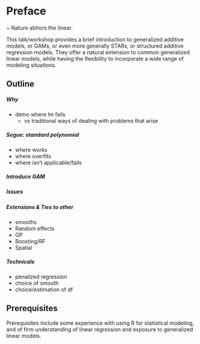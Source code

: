 
# Preface

~ Nature abhors the linear.

This talk/workshop provides a brief introduction to <span class="emph">generalized additive models</span>, or GAMs, or even more generally STARs, or <span class="emph">structured additive regression</span> models.  They offer a natural extension to common generalized linear models, while having the flexibility to incorporate a wide range of modeling situations.


## Outline

##### Why
- demo where lm fails
    - vs traditional ways of dealing with problems that arise

##### Segue: standard polynomial
- where works
- where overfits
- where isn't applicable/fails

##### Introduce GAM

##### Issues

##### Extensions & Ties to other
- smooths
- Random effects
- GP
- Boosting/RF
- Spatial


##### Technicals
- penalized regression
- choice of smooth
- choice/estimation of df



## Prerequisites

Prerequisites include some experience with using R for statistical modeling, and of firm understanding of linear regression and exposure to generalized linear models.
